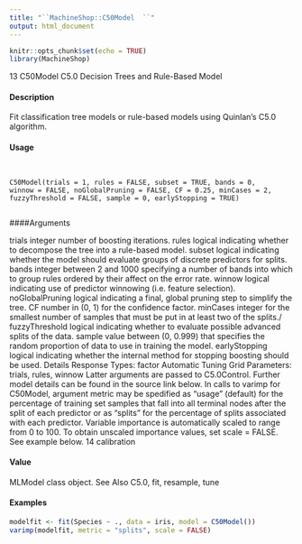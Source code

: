 ```yaml
---
title: "``MachineShop::C50Model  ``"
output: html_document
---
```


```r
knitr::opts_chunk$set(echo = TRUE)
library(MachineShop)
```

 13
C50Model C5.0 Decision Trees and Rule-Based Model

#### Description

Fit classification tree models or rule-based models using Quinlan’s C5.0 algorithm.

#### Usage
<pre><code>

C50Model(trials = 1, rules = FALSE, subset = TRUE, bands = 0,
winnow = FALSE, noGlobalPruning = FALSE, CF = 0.25, minCases = 2,
fuzzyThreshold = FALSE, sample = 0, earlyStopping = TRUE)

</code></pre>
####Arguments

trials integer number of boosting iterations.
rules logical indicating whether to decompose the tree into a rule-based model.
subset logical indicating whether the model should evaluate groups of discrete predictors
for splits.
bands integer between 2 and 1000 specifying a number of bands into which to group
rules ordered by their affect on the error rate.
winnow logical indicating use of predictor winnowing (i.e. feature selection).
noGlobalPruning
logical indicating a final, global pruning step to simplify the tree.
CF number in (0, 1) for the confidence factor.
minCases integer for the smallest number of samples that must be put in at least two of the
splits./
fuzzyThreshold logical indicating whether to evaluate possible advanced splits of the data.
sample value between (0, 0.999) that specifies the random proportion of data to use in
training the model.
earlyStopping logical indicating whether the internal method for stopping boosting should be
used.
Details
Response Types: factor
Automatic Tuning Grid Parameters: trials, rules, winnow
Latter arguments are passed to C5.0Control. Further model details can be found in the source link
below.
In calls to varimp for C50Model, argument metric may be spedified as "usage" (default) for the
percentage of training set samples that fall into all terminal nodes after the split of each predictor or
as "splits" for the percentage of splits associated with each predictor. Variable importance is automatically
scaled to range from 0 to 100. To obtain unscaled importance values, set scale = FALSE.
See example below.
14 calibration

#### Value

MLModel class object.
See Also
C5.0, fit, resample, tune

#### Examples
```r

modelfit <- fit(Species ~ ., data = iris, model = C50Model())
varimp(modelfit, metric = "splits", scale = FALSE)
```

